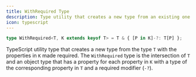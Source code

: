 ```yaml
---
title: WithRequired Type
description: Type utility that creates a new type from an existing one with mandatory specified properties
icon: typescript
---
```


```ts
type WithRequired<T, K extends keyof T> = T & { [P in K]-?: T[P] };
```

TypeScript utility type that creates a new type from the type `T` with the properties in `K` made required. The `WithRequired` type is the intersection of `T` and an object type that has a property for each property in `K` with a type of the corresponding property in `T` and a required modifier (`-?`).
